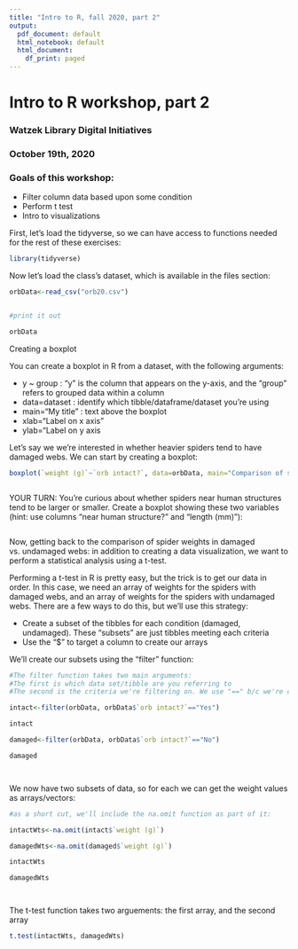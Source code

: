 ```yaml
---
title: "Intro to R, fall 2020, part 2"
output:
  pdf_document: default
  html_notebook: default
  html_document:
    df_print: paged
---
```


# Intro to R workshop, part 2

### Watzek Library Digital Initiatives
### October 19th, 2020


### Goals of this workshop:

* Filter column data based upon some condition
* Perform t test
* Intro to visualizations


First, let's load the tidyverse, so we can have access to functions needed for the rest of these exercises:

```r
library(tidyverse)

```


Now let's load the class's dataset, which is available in the files section:

```r

orbData<-read_csv("orb20.csv")


#print it out

orbData
```



Creating a boxplot

You can create a boxplot in R from a dataset, with the following arguments:

* y ~ group : "y" is the column that appears on the y-axis, and the "group" refers to grouped data within a column
* data=dataset : identify which tibble/dataframe/dataset you're using
* main="My title" : text above the boxplot
* xlab="Label on x axis"
* ylab="Label on y axis


Let's say we we're interested in whether heavier spiders tend to have damaged webs. We can start by creating a boxplot:


```r


boxplot(`weight (g)`~`orb intact?`, data=orbData, main="Comparison of spider weights", xlab="Was orb intact?", ylab="Average weight in grams")



```



YOUR TURN:
You're curious about whether spiders near human structures tend to be larger or smaller. Create a boxplot showing these two variables (hint: use columns "near human structure?" and "length (mm)"):

```r





```




Now, getting back to the comparison of spider weights in damaged vs. undamaged webs: in addition to creating a data visualization, we want to perform a statistical analysis using a t-test. 

Performing a t-test in R is pretty easy, but the trick is to get our data in order. In this case, we need an array of weights for the spiders with damaged webs, and an array of weights for the spiders with undamaged webs. There are a few ways to do this, but we'll use this strategy:


* Create a subset of the tibbles for each condition (damaged, undamaged). These "subsets" are just tibbles meeting each criteria
* Use the "$" to  target a column to create our arrays

We'll create our subsets using the "filter" function:

```r
#The filter function takes two main arguments:
#The first is which data set/tibble are you referring to
#The second is the criteria we're filtering on. We use "==" b/c we're comparing the two values (not assigning a value, as with "=")

intact<-filter(orbData, orbData$`orb intact?`=="Yes")

intact

damaged<-filter(orbData, orbData$`orb intact?`=="No")

damaged




```



We now have two subsets of data, so for each we can get the weight values as arrays/vectors:

```r

#as a short cut, we'll include the na.omit function as part of it:

intactWts<-na.omit(intact$`weight (g)`)

damagedWts<-na.omit(damaged$`weight (g)`)

intactWts

damagedWts




```


The t-test function takes two arguements: the first array, and the second array

```r

t.test(intactWts, damagedWts)


```













